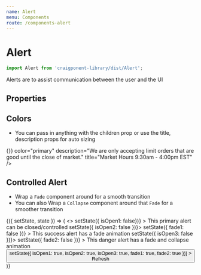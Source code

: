 ```yaml
---
name: Alert
menu: Components
route: /components-alert
---
```



# Alert

```javascript
import Alert from 'craigponent-library/dist/Alert';
```

Alerts are to assist communication between the user and the UI

## Properties

<Props of={Alert} />

## Colors
* You can pass in anything with the children prop or use the title, description props for auto sizing

<Playground>
  <Alert
    onClose={() => {}}
    color="primary"
    description="We are only accepting limit orders that are good until the close of market."
    title="Market Hours 9:30am - 4:00pm EST"
  />
  <Alert
    color="success"
    description="We are only accepting limit orders that are good until the close of market."
    title="Market Hours 9:30am - 4:00pm EST"
  />
  <Alert
    color="danger"
    description="We are only accepting orders.."
    title="Market Hours 9:30am - 4:00pm EST"
  />
</Playground>

## Controlled Alert
* Wrap a `Fade` component around for a smooth transition
* You can also Wrap a `Collapse` component around that `Fade` for a smoother transition

<Playground>
  <Component
    initialState={{
      isOpen1: true,
      isOpen2: true,
      isOpen3: true,
      fade1: true,
      fade2: true,
    }}
  >
    {({ setState, state }) => (
      <>
        <Alert
          color="primary"
          isOpen={state.isOpen1}
          onClose={() => setState({ isOpen1: false})}
        >
          This primary alert can be closed/controlled
        </Alert>
        <Fade in={state.fade1} duration={300} onExited={() => setState({ isOpen2: false })}>
          <Alert
            color="success"
            isOpen={state.isOpen2}
            onClose={() => setState({ fade1: false })}
          >
            This success alert has a fade animation
          </Alert>
        </Fade>
        <Collapse isOpen={state.isOpen3}>
          <Fade in={state.fade2} duration={300} onExited={() => setState({ isOpen3: false })}>
            <Alert
              color="danger"
              onClose={() => setState({ fade2: false })}
            >
              This danger alert has a fade and collapse animation
            </Alert>
          </Fade>
        </Collapse>
        <Button
          onClick={() => setState({
            isOpen1: true,
            isOpen2: true,
            isOpen3: true,
            fade1: true,
            fade2: true
          })}
        >
          Refresh
        </Button>
      </>
    )}
  </Component>
</Playground>
